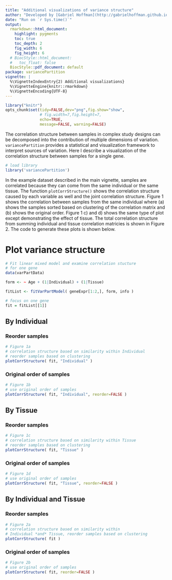 ```yaml
---
title: "Additional visualizations of variance structure"
author: "Developed by [Gabriel Hoffman](http://gabrielhoffman.github.io/)"
date: "Run on `r Sys.time()`"
output:
  rmarkdown::html_document:
    highlight: pygments
    toc: true
    toc_depth: 2
    fig_width: 6
    fig_height: 6
  # BiocStyle::html_document:
  #   toc_float: false
  BiocStyle::pdf_document: default
package: variancePartition
vignette: |
  %\VignetteIndexEntry{2) Additional visualizations}
  %\VignetteEngine{knitr::rmarkdown}
  %\VignetteEncoding{UTF-8}
---
```


```r
library("knitr")
opts_chunk$set(tidy=FALSE,dev="png",fig.show="show",
               # fig.width=7,fig.height=7, 
               echo=TRUE,
               message=FALSE, warning=FALSE)
``` 

 The correlation structure between samples in complex study designs can be decomposed into the contribution of multiple dimensions of variation.  `variancePartition` provides a statistical and visualization framework to interpret sources of variation.  Here I describe a visualization of the correlation structure between samples for a single gene.

```r
# load library
library('variancePartition')
```
 In the example dataset described in the main vignette, samples are correlated because they can come from the same individual or the same tissue.  The function `plotCorrStructure()` shows the correlation structure caused by each variable as well and the joint correlation structure.  Figure 1 shows the correlation between samples from the same individual where (a) shows the samples sorted based on clustering of the correlation matrix and (b) shows the original order.  Figure 1 c) and d) shows the same type of plot except demonstrating the effect of tissue.  The total correlation structure from summing individual and tissue correlation matricies is shown in Figure 2.  The code to generate these plots is shown below. 

# Plot variance structure
```r
# Fit linear mixed model and examine correlation stucture
# for one gene
data(varPartData)

form <- ~ Age + (1|Individual) + (1|Tissue)

fitList <- fitVarPartModel( geneExpr[1:2,], form, info )

# focus on one gene
fit = fitList[[1]]
```

## By Individual
### Reorder samples
```r
# Figure 1a
# correlation structure based on similarity within Individual
# reorder samples based on clustering
plotCorrStructure( fit, "Individual" )

```

### Original order of samples
```r
# Figure 1b
# use original order of samples
plotCorrStructure( fit, "Individual", reorder=FALSE )
```

## By Tissue
### Reorder samples
```r
# Figure 1c
# correlation structure based on similarity within Tissue
# reorder samples based on clustering
plotCorrStructure( fit, "Tissue" )
```

### Original order of samples
```r
# Figure 1d
# use original order of samples
plotCorrStructure( fit, "Tissue", reorder=FALSE )
```

## By Individual and Tissue
### Reorder samples
```r
# Figure 2a
# correlation structure based on similarity within 
# Individual *and* Tissue, reorder samples based on clustering
plotCorrStructure( fit )
```

### Original order of samples
```r
# Figure 2b
# use original order of samples
plotCorrStructure( fit, reorder=FALSE )
```




















